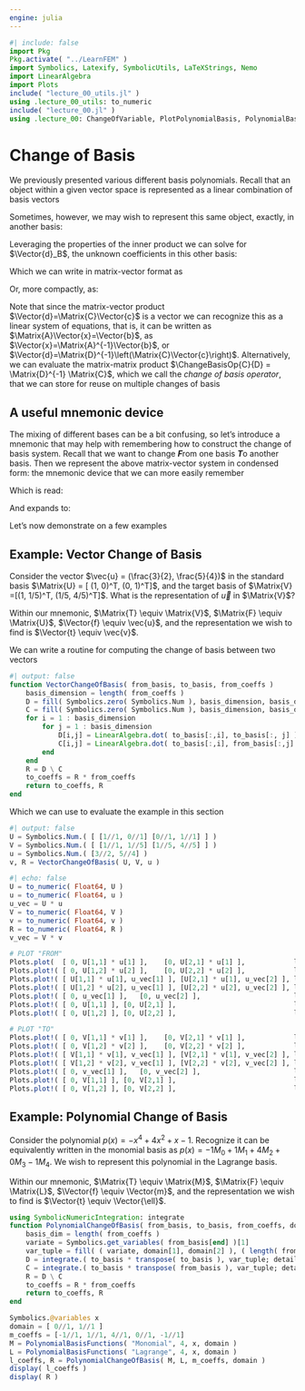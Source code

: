 ```yaml
---
engine: julia
---
```

```julia
#| include: false
import Pkg
Pkg.activate( "../LearnFEM" )
import Symbolics, Latexify, SymbolicUtils, LaTeXStrings, Nemo
import LinearAlgebra
import Plots
include( "lecture_00_utils.jl" )
using .lecture_00_utils: to_numeric
include( "lecture_00.jl" )
using .lecture_00: ChangeOfVariable, PlotPolynomialBasis, PolynomialBasisFunctions
```

# Change of Basis

We previously presented various different basis polynomials.
Recall that an object within a given vector space is represented as a linear combination of basis vectors

```{=latex}
\begin{equation}
    \Vector{u} = \sum_{A}^{n}{\Vector{c_A} \Matrix{N}_A} = \Vector{c}_1 \Matrix{N}_1 + \Vector{c}_2 \Matrix{N}_2 + \cdots + \Vector{c}_{n-1} \Matrix{N}_{n-1} + \Vector{c}_n \Matrix{N}_n
\end{equation}
```

Sometimes, however, we may wish to represent this same object, exactly, in another basis:

```{=latex}
\begin{equation}
    \Vector{u} = \Vector{v} = \sum_{B}^{n}{\Vector{d}_B \Matrix{M}_B} = \Vector{d}_1 \Matrix{M}_1 + \Vector{d}_2 \Matrix{M}_2 + \cdots + \Vector{d}_{n-1} \Matrix{M}_{n-1} + \Vector{d}_n \Matrix{M}_n
\end{equation}
```

Leveraging the properties of the inner product we can solve for $\Vector{d}_B$, the unknown coefficients in this other basis:

```{=latex}
\begin{align}
    \Inner{\Matrix{M}_A}{\Vector{v}} &= \Inner{\Matrix{M}_A}{\Vector{u}} \\
    %
    \Inner{\Matrix{M}_A}{\sum_{B}^{n}{\Vector{d}_B \Matrix{M}_B}} &= \Inner{\Matrix{M}_A}{\sum_{B}^{n}{\Vector{c}_B \Matrix{M}_B}} \\
    %
    \sum_{A,B}^{n}\Vector{d}_B\Inner{\Matrix{M}_A}{\Matrix{M}_B} &= \sum_{A,B}^{n}\Vector{c}_B\Inner{\Matrix{M}_A}{\Matrix{M}_B} \\
\end{align}
```

Which we can write in matrix-vector format as

```{=latex}
\begin{equation}
    \begin{bmatrix}
        \Inner{\Matrix{M}_1}{\Matrix{M}_1} & \cdots & \Inner{\Matrix{M}_1}{\Matrix{M}_n} \\
        \vdots & \ddots & \vdots \\
        \Inner{\Matrix{M}_n}{\Matrix{M}_1} & \cdots & \Inner{\Matrix{M}_m}{\Matrix{M}_n}
    \end{bmatrix}
    %
    \begin{bmatrix} \Vector{d}_1 \\ \vdots \\ \Vector{d}_n \end{bmatrix}
    =
    \begin{bmatrix}
        \Inner{\Matrix{M}_1}{\Matrix{N}_1} & \cdots & \Inner{\Matrix{M}_1}{\Matrix{N}_n} \\
        \vdots & \ddots & \vdots \\
        \Inner{\Matrix{M}_n}{\Matrix{N}_1} & \cdots & \Inner{\Matrix{M}_m}{\Matrix{N}_n}
    \end{bmatrix}
    %
    \begin{bmatrix} \Vector{c}_1 \\ \vdots \\ \Vector{c}_n \end{bmatrix}
\end{equation}
```

Or, more compactly, as:

```{=latex}
\begin{align}
    \Matrix{D}\Vector{d} &= \Matrix{C}\Vector{c} \\
    \Vector{d} &= \Matrix{D}^{-1}\Matrix{C}\Vector{c}
\end{align}
```

Note that since the matrix-vector product $\Vector{d}=\Matrix{C}\Vector{c}$ is a vector we can recognize this as a linear system of equations, that is, it can be written as $\Matrix{A}\Vector{x}=\Vector{b}$, as $\Vector{x}=\Matrix{A}^{-1}\Vector{b}$, or $\Vector{d}=\Matrix{D}^{-1}\left(\Matrix{C}\Vector{c}\right)$.
Alternatively, we can evaluate the matrix-matrix product $\ChangeBasisOp{C}{D} = \Matrix{D}^{-1} \Matrix{C}$, which we call the *change of basis operator*, that we can store for reuse on multiple changes of basis

```{=latex}
\begin{equation}
    \Vector{d} = \ChangeBasisOp{C}{D} \Vector{c}
\end{equation}
```

## A useful mnemonic device

The mixing of different bases can be a bit confusing, so let's introduce a mnemonic that may help with remembering how to construct the change of basis system.
Recall that we want to change ***F***rom one basis ***T***o another basis.
Then we represent the above matrix-vector system in condensed form: the mnemonic device that we can more easily remember

```{=latex}
\begin{equation}
    \Inner{\Matrix{T}}{\Matrix{T}} \Vector{t} = \Inner{\Matrix{T}}{\Matrix{F}} \Vector{f}
\end{equation}
```

Which is read: 
```{=latex}
\begin{equation*}
    \mathit{To \ \mbox{-} \ To \ \mbox{-} \ to, \ equals, \ To \ \mbox{-} \ From \ \mbox{-} \ from}
\end{equation*}
```

And expands to:

```{=latex}
\begin{equation}
    \begin{bmatrix}
        \Inner{\Matrix{T}_1}{\Matrix{T}_1} & \cdots & \Inner{\Matrix{T}_1}{\Matrix{T}_n} \\
        \vdots & \ddots & \vdots \\
        \Inner{\Matrix{T}_n}{\Matrix{T}_1} & \cdots & \Inner{\Matrix{T}_m}{\Matrix{T}_n}
    \end{bmatrix}
    %
    \begin{bmatrix} \Vector{t}_1 \\ \vdots \\ \Vector{t}_n \end{bmatrix}
    =
    \begin{bmatrix}
        \Inner{\Matrix{T}_1}{\Matrix{F}_1} & \cdots & \Inner{\Matrix{T}_1}{\Matrix{F}_n} \\
        \vdots & \ddots & \vdots \\
        \Inner{\Matrix{T}_n}{\Matrix{F}_1} & \cdots & \Inner{\Matrix{T}_m}{\Matrix{F}_n}
    \end{bmatrix}
    %
    \begin{bmatrix} \Vector{f}_1 \\ \vdots \\ \Vector{f}_n \end{bmatrix}
\end{equation}
```

Let's now demonstrate on a few examples

## Example: Vector Change of Basis
Consider the vector $\vec{u} = (\frac{3}{2}, \frac{5}{4})$ in the standard basis $\Matrix{U} = [ (1, 0)^T, (0, 1)^T]$, and the target basis of $\Matrix{V} =[(1, 1/5)^T, (1/5, 4/5)^T]$.
What is the representation of $\vec{u}$ in $\Matrix{V}$?

Within our mnemonic, $\Matrix{T} \equiv \Matrix{V}$, $\Matrix{F} \equiv \Matrix{U}$, $\Vector{f} \equiv \vec{u}$, and the representation we wish to find is $\Vector{t} \equiv \vec{v}$.

```{=latex}
\begin{align}
    %%%%%%%%%%%%%
    %%% EQN 1 %%%
    %%%%%%%%%%%%%
    \Inner{\Matrix{V}}{\Matrix{V}} \vec{v} &= \Inner{\Matrix{V}}{\Matrix{U}} \vec{u} \\
    %%%%%%%%%%%%%
    %%% EQN 2 %%%
    %%%%%%%%%%%%%
    \begin{bmatrix}
        \Inner{\Matrix{V}_1}{\Matrix{V}_1} & \Inner{\Matrix{V}_1}{\Matrix{V}_2} \\
        \Inner{\Matrix{V}_2}{\Matrix{V}_1} & \Inner{\Matrix{V}_2}{\Matrix{V}_2}
    \end{bmatrix}
    %
    \begin{bmatrix} \Vector{v}_1 \\ \Vector{v}_2 \end{bmatrix}
    &=
    \begin{bmatrix}
        \Inner{\Matrix{V}_1}{\Matrix{U}_1} & \Inner{\Matrix{V}_1}{\Matrix{U}_2} \\
        \Inner{\Matrix{V}_2}{\Matrix{U}_1} & \Inner{\Matrix{V}_2}{\Matrix{U}_2}
    \end{bmatrix}
    %
    \begin{bmatrix} \Vector{u}_1 \\ \Vector{u}_2 \end{bmatrix} \\
    %%%%%%%%%%%%%
    %%% EQN 3 %%%
    %%%%%%%%%%%%%
    \begin{bmatrix}
        \Inner{\begin{pmatrix}  1 \\ \frac{1}{5} \end{pmatrix}}{\begin{pmatrix} 1 \\ \frac{1}{5} \end{pmatrix}} & \Inner{\begin{pmatrix}  1 \\ \frac{1}{5} \end{pmatrix}}{\begin{pmatrix} \frac{1}{5} \\ \frac{4}{5} \end{pmatrix}} \\
        \Inner{\begin{pmatrix} \frac{1}{5} \\ \frac{4}{5} \end{pmatrix}}{\begin{pmatrix} 1 \\ \frac{1}{5} \end{pmatrix}} & \Inner{\begin{pmatrix} \frac{1}{5} \\ \frac{4}{5} \end{pmatrix}}{\begin{pmatrix} \frac{1}{5} \\ \frac{4}{5} \end{pmatrix}}
    \end{bmatrix}
    %
    \begin{bmatrix} \Vector{v}_1 \\ \Vector{v}_2 \end{bmatrix}
    &=
    \begin{bmatrix}
        \Inner{\begin{pmatrix}  1 \\ \frac{1}{5} \end{pmatrix}}{\begin{pmatrix} 1 \\ 0 \end{pmatrix}} & \Inner{\begin{pmatrix}  1 \\ \frac{1}{5} \end{pmatrix}}{\begin{pmatrix} 0 \\ 1 \end{pmatrix}} \\
        \Inner{\begin{pmatrix} \frac{1}{5} \\ \frac{4}{5} \end{pmatrix}}{\begin{pmatrix} 1 \\ 0 \end{pmatrix}} & \Inner{\begin{pmatrix} \frac{1}{5} \\ \frac{4}{5} \end{pmatrix}}{\begin{pmatrix} 0 \\ 1 \end{pmatrix}}
    \end{bmatrix}
    %
    \begin{bmatrix} \frac{3}{2} \\ \frac{5}{4} \end{bmatrix} \\
    %%%%%%%%%%%%%
    %%% EQN 4 %%%
    %%%%%%%%%%%%%
    \begin{bmatrix}
        \frac{26}{25} & \frac{9}{25} \\
        \frac{9}{25}  & \frac{17}{25}
    \end{bmatrix}
    %
    \begin{bmatrix} \Vector{v}_1 \\ \Vector{v}_2 \end{bmatrix}
    &=
    \begin{bmatrix}
        1           & \frac{1}{5} \\
        \frac{1}{5} & \frac{4}{5}
    \end{bmatrix}
    %
    \begin{bmatrix} \frac{3}{2} \\ \frac{5}{4} \end{bmatrix} \\
    %%%%%%%%%%%%%
    %%% EQN 5 %%%
    %%%%%%%%%%%%%
    \begin{bmatrix} \Vector{v}_1 \\ \Vector{v}_2 \end{bmatrix}
    &=
    \left( \begin{bmatrix}
               \frac{26}{25} & \frac{9}{25} \\
               \frac{9}{25}  & \frac{17}{25}
           \end{bmatrix}
    \right)^{-1}
    %
    \begin{bmatrix}
        1           & \frac{1}{5} \\
        \frac{1}{5} & \frac{4}{5}
    \end{bmatrix}
    %
    \begin{bmatrix} \frac{3}{2} \\ \frac{5}{4} \end{bmatrix} \\
    %%%%%%%%%%%%%
    %%% EQN 6 %%%
    %%%%%%%%%%%%%
    \begin{bmatrix} \Vector{v}_1 \\ \Vector{v}_2 \end{bmatrix}
    &=
    \begin{bmatrix}
        \frac{425}{361}  & \frac{-225}{361} \\
        \frac{-225}{361} & \frac{650}{361}  \\
    \end{bmatrix}
    %
    \begin{bmatrix}
        1           & \frac{1}{5} \\
        \frac{1}{5} & \frac{4}{5}
    \end{bmatrix}
    %
    \begin{bmatrix} \frac{3}{2} \\ \frac{5}{4} \end{bmatrix} \\
    %%%%%%%%%%%%%
    %%% EQN 7 %%%
    %%%%%%%%%%%%%
    \begin{bmatrix} \Vector{v}_1 \\ \Vector{v}_2 \end{bmatrix}
    &=
    \begin{bmatrix}
        \frac{20}{19} & \frac{-5}{19} \\
        \frac{5}{19} & \frac{25}{19} \\
    \end{bmatrix}
    %
    \begin{bmatrix} \frac{3}{2} \\ \frac{5}{4} \end{bmatrix} \\
    %%%%%%%%%%%%%
    %%% EQN 8 %%%
    %%%%%%%%%%%%%
    \begin{bmatrix} \Vector{v}_1 \\ \Vector{v}_2 \end{bmatrix}
    &=
    %
    \begin{bmatrix} \frac{5}{4} \\ \frac{5}{4} \end{bmatrix} \\
\end{align}
```

We can write a routine for computing the change of basis between two vectors

```julia
#| output: false
function VectorChangeOfBasis( from_basis, to_basis, from_coeffs )
    basis_dimension = length( from_coeffs )
    D = fill( Symbolics.zero( Symbolics.Num ), basis_dimension, basis_dimension )
    C = fill( Symbolics.zero( Symbolics.Num ), basis_dimension, basis_dimension )
    for i = 1 : basis_dimension
        for j = 1 : basis_dimension
            D[i,j] = LinearAlgebra.dot( to_basis[:,i], to_basis[:, j] )
            C[i,j] = LinearAlgebra.dot( to_basis[:,i], from_basis[:,j] )
        end
    end
    R = D \ C
    to_coeffs = R * from_coeffs
    return to_coeffs, R
end
```
Which we can use to evaluate the example in this section
```julia
#| output: false
U = Symbolics.Num.( [ [1//1, 0//1] [0//1, 1//1] ] )
V = Symbolics.Num.( [ [1//1, 1//5] [1//5, 4//5] ] )
u = Symbolics.Num.( [3//2, 5//4] )
v, R = VectorChangeOfBasis( U, V, u )
```

```{=latex}
\begin{equation*}
    \Matrix{R} = 
    \begin{bmatrix}
        \frac{20}{19} & \frac{-5}{19} \\
        \frac{-5}{19} & \frac{25}{19}
    \end{bmatrix}
\end{equation*}
```

```{=latex}
\begin{equation*}
    v = 
    \begin{bmatrix}
        \frac{5}{4} \\
        \frac{5}{4}
    \end{bmatrix}
\end{equation*}
```

```julia
#| echo: false
U = to_numeric( Float64, U )
u = to_numeric( Float64, u )
u_vec = U * u
V = to_numeric( Float64, V )
v = to_numeric( Float64, v )
R = to_numeric( Float64, R )
v_vec = V * v

# PLOT "FROM"
Plots.plot(  [ 0, U[1,1] * u[1] ],    [0, U[2,1] * u[1] ],            label="", linewidth=4, arrow=true,  linecolor=:dodgerblue1, aspect_ratio=:equal, linealpha=0.5 )
Plots.plot!( [ 0, U[1,2] * u[2] ],    [0, U[2,2] * u[2] ],            label="", linewidth=4, arrow=true,  linecolor=:dodgerblue1, aspect_ratio=:equal, linealpha=0.5 )
Plots.plot!( [ U[1,1] * u[1], u_vec[1] ], [U[2,1] * u[1], u_vec[2] ], label="", linewidth=4, arrow=false, linecolor=:dodgerblue2, aspect_ratio=:equal, linealpha=0.5, linestyle=:dot )
Plots.plot!( [ U[1,2] * u[2], u_vec[1] ], [U[2,2] * u[2], u_vec[2] ], label="", linewidth=4, arrow=false, linecolor=:dodgerblue2, aspect_ratio=:equal, linealpha=0.5, linestyle=:dot )
Plots.plot!( [ 0, u_vec[1] ],   [0, u_vec[2] ],                       label="", linewidth=6, arrow=true,  linecolor=:dodgerblue1, aspect_ratio=:equal )
Plots.plot!( [ 0, U[1,1] ], [0, U[2,1] ],                             label="", linewidth=8, arrow=true,  linecolor=:dodgerblue,  aspect_ratio=:equal )
Plots.plot!( [ 0, U[1,2] ], [0, U[2,2] ],                             label="", linewidth=8, arrow=true,  linecolor=:dodgerblue,  aspect_ratio=:equal )

# PLOT "TO"
Plots.plot!( [ 0, V[1,1] * v[1] ],    [0, V[2,1] * v[1] ],            label="", linewidth=4, arrow=true,  linecolor=:goldenrod1, aspect_ratio=:equal, linealpha=0.5 )
Plots.plot!( [ 0, V[1,2] * v[2] ],    [0, V[2,2] * v[2] ],            label="", linewidth=4, arrow=true,  linecolor=:goldenrod1, aspect_ratio=:equal, linealpha=0.5 )
Plots.plot!( [ V[1,1] * v[1], v_vec[1] ], [V[2,1] * v[1], v_vec[2] ], label="", linewidth=4, arrow=false, linecolor=:goldenrod2, aspect_ratio=:equal, linealpha=0.5, linestyle=:dot )
Plots.plot!( [ V[1,2] * v[2], v_vec[1] ], [V[2,2] * v[2], v_vec[2] ], label="", linewidth=4, arrow=false, linecolor=:goldenrod2, aspect_ratio=:equal, linealpha=0.5, linestyle=:dot )
Plots.plot!( [ 0, v_vec[1] ],   [0, v_vec[2] ],                       label="", linewidth=4, arrow=true,  linecolor=:goldenrod1, aspect_ratio=:equal )
Plots.plot!( [ 0, V[1,1] ], [0, V[2,1] ],                             label="", linewidth=8, arrow=true,  linecolor=:goldenrod,  aspect_ratio=:equal )
Plots.plot!( [ 0, V[1,2] ], [0, V[2,2] ],                             label="", linewidth=8, arrow=true,  linecolor=:goldenrod,  aspect_ratio=:equal )
```

## Example: Polynomial Change of Basis

Consider the polynomial $p(x) = -x^4 + 4x^2 + x - 1$.
Recognize it can be equivalently written in the monomial basis as $p(x) = -1M_0 + 1M_1 + 4M_2 + 0M_3 - 1M_4$.
We wish to represent this polynomial in the Lagrange basis.

Within our mnemonic, $\Matrix{T} \equiv \Matrix{M}$, $\Matrix{F} \equiv \Matrix{L}$, $\Vector{f} \equiv \Vector{m}$, and the representation we wish to find is $\Vector{t} \equiv \Vector{\ell}$.


```julia
using SymbolicNumericIntegration: integrate
function PolynomialChangeOfBasis( from_basis, to_basis, from_coeffs, domain )
    basis_dim = length( from_coeffs )
    variate = Symbolics.get_variables( from_basis[end] )[1]
    var_tuple = fill( ( variate, domain[1], domain[2] ), ( length( from_basis ), length( from_basis ) ) )
    D = integrate.( to_basis * transpose( to_basis ), var_tuple; detailed=false )
    C = integrate.( to_basis * transpose( from_basis ), var_tuple; detailed=false )
    R = D \ C
    to_coeffs = R * from_coeffs
    return to_coeffs, R
end
```

```julia
Symbolics.@variables x
domain = [ 0//1, 1//1 ]
m_coeffs = [-1//1, 1//1, 4//1, 0//1, -1//1]
M = PolynomialBasisFunctions( "Monomial", 4, x, domain )
L = PolynomialBasisFunctions( "Lagrange", 4, x, domain )
l_coeffs, R = PolynomialChangeOfBasis( M, L, m_coeffs, domain )
display( l_coeffs )
display( R )
```